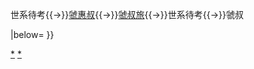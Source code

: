 {{Navbox
|name=東虢國君主
|title=[[東虢國]]君主
|state=expandCaption

|list1=[[虢仲]]{{→}}世系待考{{→}}[[虢惠叔]]{{→}}[[虢叔旅]]{{→}}世系待考{{→}}虢叔

|below={{周朝诸侯国君主}}
}}<noinclude>
[[Category:東虢國君主|*]]
[[Category:先秦君主导航模板|*]]
</noinclude>